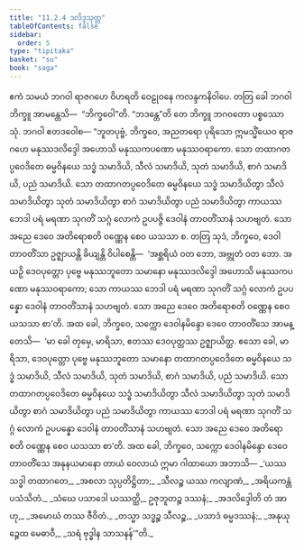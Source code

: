 ```yaml
---
title: "11.2.4 ဒလိဒ္ဒသုတ္တ"
tableOfContents: false
sidebar:
  order: 5
type: "tipitaka"
basket: "su"
book: "saga"
---
```



<DynamicBreadcrumb />

<Division number="260" book="saga">

<Paragraph number="1640" book="saga">
ဧကံ သမယံ ဘဂဝါ ရာဇဂဟေ ဝိဟရတိ ဝေဠုဝနေ ကလန္ဒကနိဝါပေ. တတြ ခေါ ဘဂဝါ ဘိက္ခူ အာမန္တေသိ—  “ဘိက္ခဝေါ”တိ. “ဘဒန္တေ”တိ တေ ဘိက္ခူ ဘဂဝတော ပစ္စဿောသုံ. ဘဂဝါ ဧတဒဝေါစ—
</Paragraph>

<Paragraph number="1641" book="saga">
“ဘူတပုဗ္ဗံ, ဘိက္ခဝေ, အညတရော ပုရိသော ဣမသ္မိံယေဝ ရာဇဂဟေ မနုဿဒလိဒ္ဒေါ အဟောသိ မနုဿကပဏော မနုဿဝရာကော. သော တထာဂတပ္ပဝေဒိတေ ဓမ္မဝိနယေ သဒ္ဓံ သမာဒိယိ, သီလံ သမာဒိယိ, သုတံ သမာဒိယိ, စာဂံ သမာဒိယိ, ပညံ သမာဒိယိ. သော တထာဂတပ္ပဝေဒိတေ ဓမ္မဝိနယေ သဒ္ဓံ သမာဒိယိတွာ သီလံ သမာဒိယိတွာ သုတံ သမာဒိယိတွာ စာဂံ သမာဒိယိတွာ ပညံ သမာဒိယိတွာ ကာယဿ ဘေဒါ ပရံ မရဏာ သုဂတိံ သဂ္ဂံ လောကံ ဥပပဇ္ဇိ ဒေဝါနံ တာဝတိံသာနံ သဟဗျတံ. သော အညေ ဒေဝေ အတိရောစတိ ဝဏ္ဏေန စေဝ ယသသာ စ. တတြ သုဒံ, ဘိက္ခဝေ, ဒေဝါ တာဝတိံသာ ဥဇ္ဈာယန္တိ ခိယျန္တိ ဝိပါစေန္တိ—  ‘အစ္ဆရိယံ ဝတ ဘော, အဗ္ဘုတံ ဝတ ဘော. အယဉှိ ဒေဝပုတ္တော ပုဗ္ဗေ မနုဿဘူတော သမာနော မနုဿဒလိဒ္ဒေါ အဟောသိ မနုဿကပဏော မနုဿဝရာကော; သော ကာယဿ ဘေဒါ ပရံ မရဏာ သုဂတိံ သဂ္ဂံ လောကံ ဥပပန္နော ဒေဝါနံ တာဝတိံသာနံ သဟဗျတံ. သော အညေ ဒေဝေ အတိရောစတိ ဝဏ္ဏေန စေဝ ယသသာ စာ’တိ.
</Paragraph>

<Paragraph number="1642" book="saga">
အထ ခေါ, ဘိက္ခဝေ, သက္ကော ဒေဝါနမိန္ဒော ဒေဝေ တာဝတိံသေ အာမန္တေသိ—  ‘မာ ခေါ တုမှေ, မာရိသာ, ဧတဿ ဒေဝပုတ္တဿ ဥဇ္ဈာယိတ္ထ. ဧသော ခေါ, မာရိသာ, ဒေဝပုတ္တော ပုဗ္ဗေ မနုဿဘူတော သမာနော တထာဂတပ္ပဝေဒိတေ ဓမ္မဝိနယေ သဒ္ဓံ သမာဒိယိ, သီလံ သမာဒိယိ, သုတံ သမာဒိယိ, စာဂံ သမာဒိယိ, ပညံ သမာဒိယိ. သော တထာဂတပ္ပဝေဒိတေ ဓမ္မဝိနယေ သဒ္ဓံ သမာဒိယိတွာ သီလံ သမာဒိယိတွာ သုတံ သမာဒိယိတွာ စာဂံ သမာဒိယိတွာ ပညံ သမာဒိယိတွာ ကာယဿ ဘေဒါ ပရံ မရဏာ သုဂတိံ သဂ္ဂံ လောကံ ဥပပန္နော ဒေဝါနံ တာဝတိံသာနံ သဟဗျတံ. သော အညေ ဒေဝေ အတိရောစတိ ဝဏ္ဏေန စေဝ ယသသာ စာ’တိ. အထ ခေါ, ဘိက္ခဝေ, သက္ကော ဒေဝါနမိန္ဒော ဒေဝေ တာဝတိံသေ အနုနယမာနော တာယံ ဝေလာယံ ဣမာ ဂါထာယော အဘာသိ—
</Paragraph>

<Paragraph number="1643" type="verses" book="saga">
_‘ယဿ သဒ္ဓါ တထာဂတေ,_  
_အစလာ သုပ္ပတိဋ္ဌိတာ;_  
_သီလဉ္စ ယဿ ကလျာဏံ,_  
_အရိယကန္တံ ပသံသိတံ._  

</Paragraph>

<Paragraph number="1644" type="verses" book="saga">
_သံဃေ ပသာဒေါ ယဿတ္ထိ,_  
ဥဇုဘူတဉ္စ ဒဿနံ;_  
_အဒလိဒ္ဒေါတိ တံ အာဟု,_  
_အမောဃံ တဿ ဇီဝိတံ._  

</Paragraph>

<Paragraph number="1645" type="verses" book="saga">
_တသ္မာ သဒ္ဓဉ္စ သီလဉ္စ,_  
_ပသာဒံ ဓမ္မဒဿနံ;_  
_အနုယုဉ္ဇေထ မေဓာဝီ,_  
_သရံ ဗုဒ္ဓါန သာသနန်’”တိ._
</Paragraph>
</Division>